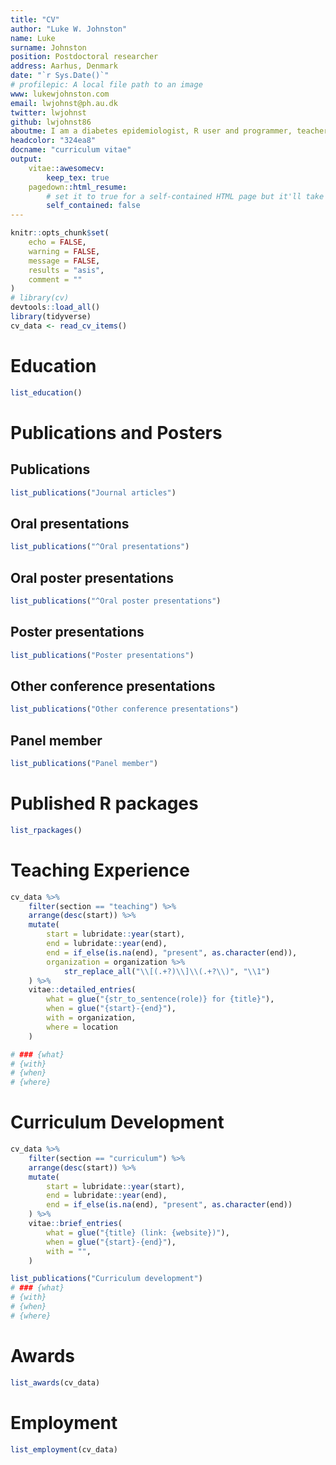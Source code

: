```yaml
---
title: "CV"
author: "Luke W. Johnston"
name: Luke
surname: Johnston
position: Postdoctoral researcher
address: Aarhus, Denmark
date: "`r Sys.Date()`"
# profilepic: A local file path to an image
www: lukewjohnston.com
email: lwjohnst@ph.au.dk
twitter: lwjohnst
github: lwjohnst86
aboutme: I am a diabetes epidemiologist, R user and programmer, teacher of modern data analysis skills, and open science advocate.
headcolor: "324ea8"
docname: "curriculum vitae"
output:
    vitae::awesomecv:
        keep_tex: true
    pagedown::html_resume:
        # set it to true for a self-contained HTML page but it'll take longer to render
        self_contained: false
---
```


```r
knitr::opts_chunk$set(
    echo = FALSE,
    warning = FALSE,
    message = FALSE,
    results = "asis",
    comment = ""
)
# library(cv)
devtools::load_all()
library(tidyverse)
cv_data <- read_cv_items()
```

<!--
Aside
================================================================================


![Luke W. Johnston](https://avatars0.githubusercontent.com/u/6662983?s=460&v=4){width=80%}


Contact Info {#contact}
--------------------------------------------------------------------------------

- <i class="fa fa-envelope"></i> lwjohnst@gmail.com
- <i class="fa fa-twitter"></i> [twitter.com/lwjohnst](https://twitter.com/lwjohnst)
- <i class="fa fa-github"></i> [github.com/lwjohnst86](https://github.com/lwjohnst86)
- <i class="fa fa-gitlab"></i> [gitlab.com/lwjohnst](https://gitlab.com/lwjohnst)
- <i class="fa fa-stack-overflow"></i> [StackOverflow](http://stackoverflow.com/users/2632184)
- <i class="fa fa-stack-exchange"></i> [Stack Exchange](https://stackexchange.com/users/1992995)
- <i class="fa fa-linkedin-square"></i> [LinkedIn](https://www.linkedin.com/in/luke-johnston-480365101/)
- For more information, please contact me via email.

# Skills {#skills}

- Languages: English (fluent), Spanish (competent)
- Programming: Fluent in R, LaTeX, HTML, CSS, Bash, Git; familiar with 
SAS, Python.
- Statistical techniques: Basic (t-test, ANOVA, correlation), regression
modeling (linear, logistic), mixed effect modeling, generalized estimating
equations, principal component analysis, partial least squares regression, cross
validation, cluster analysis (hierarchical, k-means), information criterion
(AIC, QIC), bootstrapping, factor analysis.
-->

<!--
Disclaimer {#disclaimer}
--------------------------------------------------------------------------------

Last updated on `r Sys.Date()`.


Main
================================================================================

Luke W. Johnston {#title}
--------------------------------------------------------------------------------
-->

# Education {data-icon=graduation-cap data-concise=true}

```r
list_education()
```

# Publications and Posters {data-icon=file}

## Publications

```r
list_publications("Journal articles")
```

## Oral presentations

```r
list_publications("^Oral presentations")
```

## Oral poster presentations

```r
list_publications("^Oral poster presentations")
```

## Poster presentations

```r
list_publications("Poster presentations")
```

## Other conference presentations

```r
list_publications("Other conference presentations")
```

## Panel member

```r
list_publications("Panel member")
```

# Published R packages {data-icon=cube}

```r
list_rpackages() 
```

# Teaching Experience {data-icon=chalkboard-teacher}

```r
cv_data %>% 
    filter(section == "teaching") %>% 
    arrange(desc(start)) %>% 
    mutate(
        start = lubridate::year(start),
        end = lubridate::year(end),
        end = if_else(is.na(end), "present", as.character(end)),
        organization = organization %>% 
            str_replace_all("\\[(.+?)\\]\\(.+?\\)", "\\1")
    ) %>% 
    vitae::detailed_entries(
        what = glue("{str_to_sentence(role)} for {title}"),
        when = glue("{start}-{end}"),
        with = organization,
        where = location
    ) 

# ### {what}
# {with}
# {when}
# {where}
```

# Curriculum Development {data-icon=chalkboard-teacher}

```r
cv_data %>% 
    filter(section == "curriculum") %>% 
    arrange(desc(start)) %>% 
    mutate(
        start = lubridate::year(start),
        end = lubridate::year(end),
        end = if_else(is.na(end), "present", as.character(end))
    ) %>% 
    vitae::brief_entries(
        what = glue("{title} (link: {website})"),
        when = glue("{start}-{end}"),
        with = "",
    ) 

list_publications("Curriculum development")
# ### {what}
# {with}
# {when}
# {where}
```

# Awards

```r
list_awards(cv_data)
```

# Employment {data-icon=suitcase}

```r
list_employment(cv_data)
```
